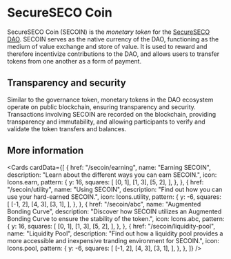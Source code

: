 
# SecureSECO Coin

SecureSECO Coin (SECOIN) is the _monetary token_ for the [SecureSECO DAO](/about/dao). SECOIN serves as the native currency of the DAO, functioning as the medium of value exchange and store of value. It is used to reward and therefore incentivize contributions to the DAO, and allows users to transfer tokens from one another as a form of payment.

## Transparency and security

Similar to the governance token, monetary tokens in the DAO ecosystem operate on public blockchain, ensuring transparency and security. Transactions involving SECOIN are recorded on the blockchain, providing transparency and immutability, and allowing participants to verify and validate the token transfers and balances.

## More information

<Cards
  cardData={[
    {
      href: "/secoin/earning",
      name: "Earning SECOIN",
      description: "Learn about the different ways you can earn SECOIN.",
      icon: Icons.earn,
      pattern: {
        y: 16,
        squares: [
          [0, 1],
          [1, 3],
          [5, 2],
        ],
      },
    },
    {
      href: "/secoin/utility",
      name: "Using SECOIN",
      description: "Find out how you can use your hard-earned SECOIN.",
      icon: Icons.utility,
      pattern: {
        y: -6,
        squares: [
          [-1, 2],
          [4, 3],
          [3, 1],
        ],
      },
    },
    {
      href: "/secoin/abc",
      name: "Augmented Bonding Curve",
      description:
        "Discover how SECOIN utilizes an Augmented Bonding Curve to ensure the stability of the token.",
      icon: Icons.abc,
      pattern: {
        y: 16,
        squares: [
          [0, 1],
          [1, 3],
          [5, 2],
        ],
      },
    },
    {
      href: "/secoin/liquidity-pool",
      name: "Liquidity Pool",
      description:
        "Find out how a liquidity pool provides a more accessible and inexpensive tranding environment for SECOIN.",
      icon: Icons.pool,
      pattern: {
        y: -6,
        squares: [
          [-1, 2],
          [4, 3],
          [3, 1],
        ],
      },
    },
  ]}
/>
